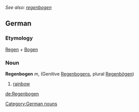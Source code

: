 ''See also: [[regenbogen]]''
==German==
===Etymology===
[[Regen]] + [[Bogen]]

===Noun===
'''Regenbogen''' ''m'', (Genitive [[Regenbogens]], plural [[Regenbögen]])
# [[rainbow]]

[[Category:German nouns]]

[[de:Regenbogen]]